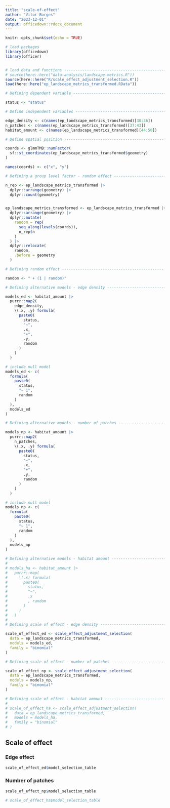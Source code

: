 ```yaml
---
title: "scale-of-effect"
author: "Vitor Borges"
date: "2023-12-01"
output: officedown::rdocx_document
---
```


```r
knitr::opts_chunk$set(echo = TRUE)

# load packages
library(officedown)
library(officer)


# load data and functions -------------------------------------------------
# source(here::here("data-analysis/landscape-metrics.R"))
source(here::here("R/scale_effect_adjustment_selection.R"))
load(here::here("ep_landscape_metrics_transformed.RData"))

# Defining dependent variable ---------------------------------------------

status <- "status"

# Define independent variables --------------------------------------------

edge_density <- c(names(ep_landscape_metrics_transformed)[30:36])
n_patches <- c(names(ep_landscape_metrics_transformed)[37:43])
habitat_amount <- c(names(ep_landscape_metrics_transformed)[44:50])

# Define spatial position --------------------------------------------

coords <- glmmTMB::numFactor(
  sf::st_coordinates(ep_landscape_metrics_transformed$geometry)
)

names(coords) <- c("x", "y")

# Defining a group level factor - random effect --------------------------------------

n_rep <- ep_landscape_metrics_transformed |> 
  dplyr::arrange(geometry) |> 
  dplyr::count(geometry)


ep_landscape_metrics_transformed <- ep_landscape_metrics_transformed |> 
  dplyr::arrange(geometry) |> 
  dplyr::mutate(
    random = rep(
      seq_along(levels(coords)), 
      n_rep$n
    )
  ) |> 
  dplyr::relocate(
    random,
    .before = geometry
  )

# Defining random effect ---------------------------------------------

random <- " + (1 | random)"

# Defining alternative models - edge density ------------------------------

models_ed <- habitat_amount |> 
  purrr::map2(
    edge_density,
    \(.x, .y) formula(
      paste0(
        status, 
        "~", 
        .x,
        "+",
        .y, 
        random
      )
    )
  )

# include null model
models_ed <- c(
  formula(
    paste0(
      status, 
      "~ 1",
      random
    )
  ),
  models_ed
)

# Defining alternative models - number of patches ------------------------------

models_np <- habitat_amount |> 
  purrr::map2(
    n_patches,
    \(.x, .y) formula(
      paste0(
        status, 
        "~", 
        .x,
        "+",
        .y, 
        random
      )
    )
  )

# include null model
models_np <- c(
  formula(
    paste0(
      status, 
      "~ 1",
      random
    )
  ),
  models_np
)

# Defining alternative models - habitat amount ------------------------------
# 
# models_ha <- habitat_amount |> 
#   purrr::map(
#     \(.x) formula(
#       paste0(
#         status,
#         "~", 
#         .x
#         , random
#       )
#     )
#   )
# 
# Defining scale of effect - edge density ---------------------------------

scale_of_effect_ed <- scale_effect_adjustment_selection(
  data = ep_landscape_metrics_transformed, 
  models = models_ed,
  family = "binomial"
)

# Defining scale of effect - number of patches ---------------------------------

scale_of_effect_np <- scale_effect_adjustment_selection(
  data = ep_landscape_metrics_transformed, 
  models = models_np, 
  family = "binomial"
)

# Defining scale of effect - habitat amount ---------------------------------
# 
# scale_of_effect_ha <- scale_effect_adjustment_selection(
#   data = ep_landscape_metrics_transformed, 
#   models = models_ha, 
#   family = "binomial"
# )
```

## Scale of effect

### Edge effect

```r
scale_of_effect_ed$model_selection_table
```

### Number of patches

```r
scale_of_effect_np$model_selection_table
```

```r

# scale_of_effect_ha$model_selection_table
```


